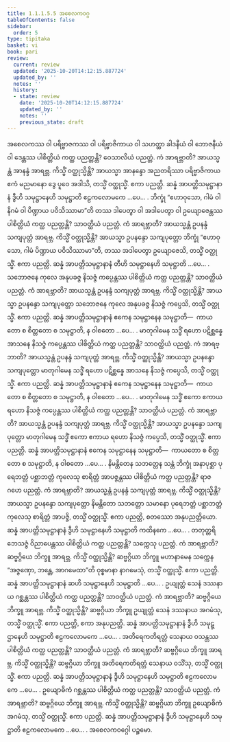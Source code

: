```yaml
---
title: 1.1.1.5.5 အစေလကဝဂ္ဂ
tableOfContents: false
sidebar:
  order: 5
type: tipitaka
basket: vi
book: pari
review:
  current: review
  updated: '2025-10-20T14:12:15.887724'
  updated_by: ''
  notes: ''
  history:
  - state: review
    date: '2025-10-20T14:12:15.887724'
    updated_by: ''
    notes: ''
    previous_state: draft
---
```



<DynamicBreadcrumb />


<ReviewStatus review={frontmatter.review} showDetails={true} />

<HypothesisAnnotation frontmatter={frontmatter} />

<Division number="94" book="pari" e="ch" v="5" p="30">

<Paragraph number="163" book="pari">
အစေလကဿ ဝါ ပရိဗ္ဗာဇကဿ ဝါ ပရိဗ္ဗာဇိကာယ ဝါ သဟတ္ထာ ခါဒနီယံ ဝါ ဘောဇနီယံ ဝါ ဒေန္တဿ ပါစိတ္တိယံ ကတ္ထ ပညတ္တန္တိ? ဝေသာလိယံ ပညတ္တံ. ကံ အာရဗ္ဘာတိ? အာယသ္မန္တံ အာနန္ဒံ အာရဗ္ဘ. ကိသ္မိံ ဝတ္ထုသ္မိန္တိ? အာယသ္မာ အာနန္ဒော အညတရိဿာ ပရိဗ္ဗာဇိကာယ ဧကံ မညမာနော ဒွေ ပူဝေ အဒါသိ, တသ္မိံ ဝတ္ထုသ္မိံ. ဧကာ ပညတ္တိ. ဆန္နံ အာပတ္တိသမုဋ္ဌာနာနံ ဒွီဟိ သမုဋ္ဌာနေဟိ သမုဋ္ဌာတိ ဧဠကလောမကေ …ပေ… .
</Paragraph>

</Division>
<Division number="95" book="pari" e="ch" v="5" p="30">

<Paragraph number="164" book="pari">
ဘိက္ခုံ “ဧဟာဝုသော, ဂါမံ ဝါ နိဂမံ ဝါ ပိဏ္ဍာယ ပဝိသိဿာမာ”တိ တဿ ဒါပေတွာ ဝါ အဒါပေတွာ ဝါ ဥယျောဇေန္တဿ ပါစိတ္တိယံ ကတ္ထ ပညတ္တန္တိ? သာဝတ္ထိယံ ပညတ္တံ. ကံ အာရဗ္ဘာတိ? အာယသ္မန္တံ ဥပနန္ဒံ သကျပုတ္တံ အာရဗ္ဘ. ကိသ္မိံ ဝတ္ထုသ္မိန္တိ? အာယသ္မာ ဥပနန္ဒော သကျပုတ္တော ဘိက္ခုံ “ဧဟာဝုသော, ဂါမံ ပိဏ္ဍာယ ပဝိသိဿာမာ”တိ, တဿ အဒါပေတွာ ဥယျောဇေသိ, တသ္မိံ ဝတ္ထုသ္မိံ. ဧကာ ပညတ္တိ. ဆန္နံ အာပတ္တိသမုဋ္ဌာနာနံ တီဟိ သမုဋ္ဌာနေဟိ သမုဋ္ဌာတိ …ပေ… .
</Paragraph>

</Division>
<Division number="96" book="pari" e="ch" v="5" p="31">

<Paragraph number="165" book="pari">
သဘောဇနေ ကုလေ အနုပခဇ္ဇ နိသဇ္ဇံ ကပ္ပေန္တဿ ပါစိတ္တိယံ ကတ္ထ ပညတ္တန္တိ? သာဝတ္ထိယံ ပညတ္တံ. ကံ အာရဗ္ဘာတိ? အာယသ္မန္တံ ဥပနန္ဒံ သကျပုတ္တံ အာရဗ္ဘ. ကိသ္မိံ ဝတ္ထုသ္မိန္တိ? အာယသ္မာ ဥပနန္ဒော သကျပုတ္တော သဘောဇနေ ကုလေ အနုပခဇ္ဇ နိသဇ္ဇံ ကပ္ပေသိ, တသ္မိံ ဝတ္ထုသ္မိံ. ဧကာ ပညတ္တိ. ဆန္နံ အာပတ္တိသမုဋ္ဌာနာနံ ဧကေန သမုဋ္ဌာနေန သမုဋ္ဌာတိ—  ကာယတော စ စိတ္တတော စ သမုဋ္ဌာတိ, န ဝါစတော …ပေ… .
</Paragraph>

</Division>
<Division number="97" book="pari" e="ch" v="5" p="31">

<Paragraph number="166" book="pari">
မာတုဂါမေန သဒ္ဓိံ ရဟော ပဋိစ္ဆန္နေ အာသနေ နိသဇ္ဇံ ကပ္ပေန္တဿ ပါစိတ္တိယံ ကတ္ထ ပညတ္တန္တိ? သာဝတ္ထိယံ ပညတ္တံ. ကံ အာရဗ္ဘာတိ? အာယသ္မန္တံ ဥပနန္ဒံ သကျပုတ္တံ အာရဗ္ဘ. ကိသ္မိံ ဝတ္ထုသ္မိန္တိ? အာယသ္မာ ဥပနန္ဒော သကျပုတ္တော မာတုဂါမေန သဒ္ဓိံ ရဟော ပဋိစ္ဆန္နေ အာသနေ နိသဇ္ဇံ ကပ္ပေသိ, တသ္မိံ ဝတ္ထုသ္မိံ. ဧကာ ပညတ္တိ. ဆန္နံ အာပတ္တိသမုဋ္ဌာနာနံ ဧကေန သမုဋ္ဌာနေန သမုဋ္ဌာတိ—  ကာယတော စ စိတ္တတော စ သမုဋ္ဌာတိ, န ဝါစတော …ပေ… .
</Paragraph>

</Division>
<Division number="98" book="pari" e="ch" v="5" p="31">

<Paragraph number="167" book="pari">
မာတုဂါမေန သဒ္ဓိံ ဧကော ဧကာယ ရဟော နိသဇ္ဇံ ကပ္ပေန္တဿ ပါစိတ္တိယံ ကတ္ထ ပညတ္တန္တိ? သာဝတ္ထိယံ ပညတ္တံ. ကံ အာရဗ္ဘာတိ? အာယသ္မန္တံ ဥပနန္ဒံ သကျပုတ္တံ အာရဗ္ဘ. ကိသ္မိံ ဝတ္ထုသ္မိန္တိ? အာယသ္မာ ဥပနန္ဒော သကျပုတ္တော မာတုဂါမေန သဒ္ဓိံ ဧကော ဧကာယ ရဟော နိသဇ္ဇံ ကပ္ပေသိ, တသ္မိံ ဝတ္ထုသ္မိံ. ဧကာ ပညတ္တိ. ဆန္နံ အာပတ္တိသမုဋ္ဌာနာနံ ဧကေန သမုဋ္ဌာနေန သမုဋ္ဌာတိ—  ကာယတော စ စိတ္တတော စ သမုဋ္ဌာတိ, န ဝါစတော …ပေ… .
</Paragraph>

</Division>
<Division number="99" book="pari" e="ch" v="5" p="31">

<Paragraph number="168" book="pari">
နိမန္တိတေန သဘတ္တေန သန္တံ ဘိက္ခုံ အနာပုစ္ဆာ ပုရေဘတ္တံ ပစ္ဆာဘတ္တံ ကုလေသု စာရိတ္တံ အာပဇ္ဇန္တဿ ပါစိတ္တိယံ ကတ္ထ ပညတ္တန္တိ? ရာဇဂဟေ ပညတ္တံ. ကံ အာရဗ္ဘာတိ? အာယသ္မန္တံ ဥပနန္ဒံ သကျပုတ္တံ အာရဗ္ဘ. ကိသ္မိံ ဝတ္ထုသ္မိန္တိ? အာယသ္မာ ဥပနန္ဒော သကျပုတ္တော နိမန္တိတော သဘတ္တော သမာနော ပုရေဘတ္တံ ပစ္ဆာဘတ္တံ ကုလေသု စာရိတ္တံ အာပဇ္ဇိ, တသ္မိံ ဝတ္ထုသ္မိံ. ဧကာ ပညတ္တိ, စတဿော အနုပညတ္တိယော. ဆန္နံ အာပတ္တိသမုဋ္ဌာနာနံ ဒွီဟိ သမုဋ္ဌာနေဟိ သမုဋ္ဌာတိ ကထိနကေ …ပေ… .
</Paragraph>

</Division>
<Division number="100" book="pari" e="ch" v="5" p="31">

<Paragraph number="169" book="pari">
တတုတ္တရိ ဘေသဇ္ဇံ ဝိညာပေန္တဿ ပါစိတ္တိယံ ကတ္ထ ပညတ္တန္တိ? သက္ကေသု ပညတ္တံ. ကံ အာရဗ္ဘာတိ? ဆဗ္ဗဂ္ဂိယေ ဘိက္ခူ အာရဗ္ဘ. ကိသ္မိံ ဝတ္ထုသ္မိန္တိ? ဆဗ္ဗဂ္ဂိယာ ဘိက္ခူ မဟာနာမေန သက္ကေန “အဇ္ဇဏှော, ဘန္တေ, အာဂမေထာ”တိ ဝုစ္စမာနာ နာဂမေသုံ, တသ္မိံ ဝတ္ထုသ္မိံ. ဧကာ ပညတ္တိ. ဆန္နံ အာပတ္တိသမုဋ္ဌာနာနံ ဆဟိ သမုဋ္ဌာနေဟိ သမုဋ္ဌာတိ …ပေ… .
</Paragraph>

</Division>
<Division number="101" book="pari" e="ch" v="5" p="32">

<Paragraph number="170" book="pari">
ဥယျုတ္တံ သေနံ ဒဿနာယ ဂစ္ဆန္တဿ ပါစိတ္တိယံ ကတ္ထ ပညတ္တန္တိ? သာဝတ္ထိယံ ပညတ္တံ. ကံ အာရဗ္ဘာတိ? ဆဗ္ဗဂ္ဂိယေ ဘိက္ခူ အာရဗ္ဘ. ကိသ္မိံ ဝတ္ထုသ္မိန္တိ? ဆဗ္ဗဂ္ဂိယာ ဘိက္ခူ ဥယျုတ္တံ သေနံ ဒဿနာယ အဂမံသု, တသ္မိံ ဝတ္ထုသ္မိံ. ဧကာ ပညတ္တိ, ဧကာ အနုပညတ္တိ. ဆန္နံ အာပတ္တိသမုဋ္ဌာနာနံ ဒွီဟိ သမုဋ္ဌာနေဟိ သမုဋ္ဌာတိ ဧဠကလောမကေ …ပေ… .
</Paragraph>

</Division>
<Division number="102" book="pari" e="ch" v="5" p="32">

<Paragraph number="171" book="pari">
အတိရေကတိရတ္တံ သေနာယ ဝသန္တဿ ပါစိတ္တိယံ ကတ္ထ ပညတ္တန္တိ? သာဝတ္ထိယံ ပညတ္တံ. ကံ အာရဗ္ဘာတိ? ဆဗ္ဗဂ္ဂိယေ ဘိက္ခူ အာရဗ္ဘ. ကိသ္မိံ ဝတ္ထုသ္မိန္တိ? ဆဗ္ဗဂ္ဂိယာ ဘိက္ခူ အတိရေကတိရတ္တံ သေနာယ ဝသိံသု, တသ္မိံ ဝတ္ထုသ္မိံ. ဧကာ ပညတ္တိ. ဆန္နံ အာပတ္တိသမုဋ္ဌာနာနံ ဒွီဟိ သမုဋ္ဌာနေဟိ သမုဋ္ဌာတိ ဧဠကလောမကေ …ပေ… .
</Paragraph>

</Division>
<Division number="103" book="pari" e="ch" v="5" p="32">

<Paragraph number="172" book="pari">
ဥယျောဓိကံ ဂစ္ဆန္တဿ ပါစိတ္တိယံ ကတ္ထ ပညတ္တန္တိ? သာဝတ္ထိယံ ပညတ္တံ. ကံ အာရဗ္ဘာတိ? ဆဗ္ဗဂ္ဂိယေ ဘိက္ခူ အာရဗ္ဘ. ကိသ္မိံ ဝတ္ထုသ္မိန္တိ? ဆဗ္ဗဂ္ဂိယာ ဘိက္ခူ ဥယျောဓိကံ အဂမံသု, တသ္မိံ ဝတ္ထုသ္မိံ. ဧကာ ပညတ္တိ. ဆန္နံ အာပတ္တိသမုဋ္ဌာနာနံ ဒွီဟိ သမုဋ္ဌာနေဟိ သမုဋ္ဌာတိ ဧဠကလောမကေ …ပေ… .

</Paragraph>
</Division>

<Paragraph number="173" type="center" book="pari">
အစေလကဝဂ္ဂေါ ပဉ္စမော.
</Paragraph>